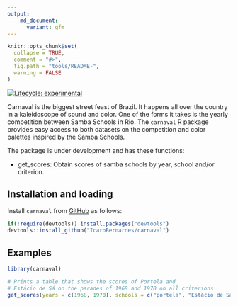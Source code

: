 ```yaml
---
output:
    md_document:
      variant: gfm
---
```


<!-- README.md is generated from README.Rmd. Please edit that file -->

```r
knitr::opts_chunk$set(
  collapse = TRUE,
  comment = "#>",
  fig.path = "tools/README-",
  warning = FALSE
)
```

<!-- badges: start -->
[![Lifecycle: experimental](https://lifecycle.r-lib.org/articles/figures/lifecycle-experimental.svg)](https://www.tidyverse.org/lifecycle/#experimental)
<!-- badges: end -->

Carnaval is the biggest street feast of Brazil. It happens all over the country in a kaleidoscope of sound and color. One of the forms it takes is the yearly competition between Samba Schools in Rio. The `carnaval` R package provides easy access to both datasets on the competition and color palettes inspired by the Samba Schools.

The package is under development and has these functions:

- get_scores: Obtain scores of samba schools by year, school and/or criterion.

## Installation and loading

Install `carnaval` from [GitHub](https://github.com/IcaroBernardes/carnaval) as follows: 

```r
if(!require(devtools)) install.packages("devtools")
devtools::install_github("IcaroBernardes/carnaval")
```

## Examples

```r
library(carnaval)

# Prints a table that shows the scores of Portela and
# Estácio de Sá on the parades of 1968 and 1970 on all criterions
get_scores(years = c(1968, 1970), schools = c("portela", "Estácio de Sá"))
```
